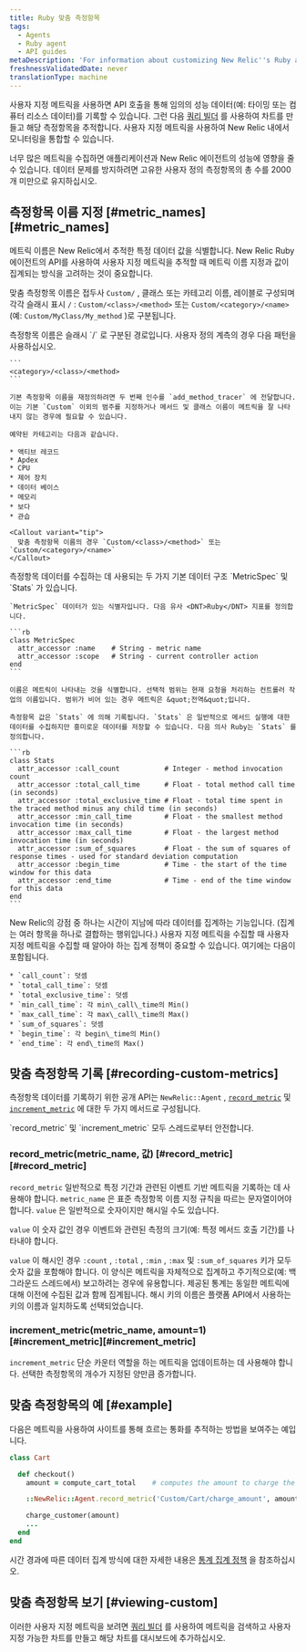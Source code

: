 ```yaml
---
title: Ruby 맞춤 측정항목
tags:
  - Agents
  - Ruby agent
  - API guides
metaDescription: 'For information about customizing New Relic''s Ruby agent API to collect additional metrics, start here.'
freshnessValidatedDate: never
translationType: machine
---
```


사용자 지정 메트릭을 사용하면 API 호출을 통해 임의의 성능 데이터(예: 타이밍 또는 컴퓨터 리소스 데이터)를 기록할 수 있습니다. 그런 다음 [쿼리 빌더](/docs/query-your-data/explore-query-data/query-builder/introduction-query-builder) 를 사용하여 차트를 만들고 해당 측정항목을 추적합니다. 사용자 지정 메트릭을 사용하여 New Relic 내에서 모니터링을 통합할 수 있습니다.

<Callout variant="caution">
  너무 많은 메트릭을 수집하면 애플리케이션과 New Relic 에이전트의 성능에 영향을 줄 수 있습니다. 데이터 문제를 방지하려면 고유한 사용자 정의 측정항목의 총 수를 2000개 미만으로 유지하십시오.
</Callout>

## 측정항목 이름 지정 [#metric\_names][#metric_names]

메트릭 이름은 New Relic에서 추적한 특정 데이터 값을 식별합니다. New Relic Ruby 에이전트의 API를 사용하여 사용자 지정 메트릭을 추적할 때 메트릭 이름 지정과 값이 집계되는 방식을 고려하는 것이 중요합니다.

맞춤 측정항목 이름은 접두사 `Custom/` , 클래스 또는 카테고리 이름, 레이블로 구성되며 각각 슬래시 표시 `/` : `Custom/<class>/<method>` 또는 `Custom/<category>/<name>` (예: `Custom/MyClass/My_method` )로 구분됩니다.

<CollapserGroup>
  <Collapser id="metric_names" title="측정항목 이름 및 경로">
    측정항목 이름은 슬래시 `/` 로 구분된 경로입니다. 사용자 정의 계측의 경우 다음 패턴을 사용하십시오.

    ```
    <category>/<class>/<method>
    ```

    기본 측정항목 이름을 재정의하려면 두 번째 인수를 `add_method_tracer` 에 전달합니다. 이는 기본 `Custom` 이외의 범주를 지정하거나 메서드 및 클래스 이름이 메트릭을 잘 나타내지 않는 경우에 필요할 수 있습니다.

    예약된 카테고리는 다음과 같습니다.

    * 액티브 레코드
    * Apdex
    * CPU
    * 제어 장치
    * 데이터 베이스
    * 메모리
    * 보다
    * 관습

    <Callout variant="tip">
      맞춤 측정항목 이름의 경우 `Custom/<class>/<method>` 또는 `Custom/<category>/<name>`
    </Callout>
  </Collapser>

  <Collapser id="metrics_and_stats" title="<DNT>Ruby</DNT> 에이전트의 지표 및 통계">
    측정항목 데이터를 수집하는 데 사용되는 두 가지 기본 데이터 구조 `MetricSpec` 및 `Stats` 가 있습니다.

    `MetricSpec` 데이터가 있는 식별자입니다. 다음 유사 <DNT>Ruby</DNT> 지표를 정의합니다.

    ```rb
    class MetricSpec
      attr_accessor :name    # String - metric name
      attr_accessor :scope   # String - current controller action
    end
    ```

    이름은 메트릭이 나타내는 것을 식별합니다. 선택적 범위는 현재 요청을 처리하는 컨트롤러 작업의 이름입니다. 범위가 비어 있는 경우 메트릭은 &quot;전역&quot;입니다.

    측정항목 값은 `Stats` 에 의해 기록됩니다. `Stats` 은 일반적으로 메서드 실행에 대한 데이터를 수집하지만 흥미로운 데이터를 저장할 수 있습니다. 다음 의사 Ruby는 `Stats` 를 정의합니다.

    ```rb
    class Stats
      attr_accessor :call_count           # Integer - method invocation count
      attr_accessor :total_call_time      # Float - total method call time (in seconds)
      attr_accessor :total_exclusive_time # Float - total time spent in the traced method minus any child time (in seconds)
      attr_accessor :min_call_time        # Float - the smallest method invocation time (in seconds)
      attr_accessor :max_call_time        # Float - the largest method invocation time (in seconds)
      attr_accessor :sum_of_squares       # Float - the sum of squares of response times - used for standard deviation computation
      attr_accessor :begin_time           # Time - the start of the time window for this data
      attr_accessor :end_time             # Time - end of the time window for this data
    end
    ```
  </Collapser>

  <Collapser id="stat_policy" title="통계 집계 정책">
    New Relic의 강점 중 하나는 시간이 지남에 따라 데이터를 집계하는 기능입니다. (집계는 여러 항목을 하나로 결합하는 행위입니다.) 사용자 지정 메트릭을 수집할 때 사용자 지정 메트릭을 수집할 때 알아야 하는 집계 정책이 중요할 수 있습니다. 여기에는 다음이 포함됩니다.

    * `call_count`: 덧셈
    * `total_call_time`: 덧셈
    * `total_exclusive_time`: 덧셈
    * `min_call_time`: 각 min\_call\_time의 Min()
    * `max_call_time`: 각 max\_call\_time의 Max()
    * `sum_of_squares`: 덧셈
    * `begin_time`: 각 begin\_time의 Min()
    * `end_time`: 각 end\_time의 Max()
  </Collapser>
</CollapserGroup>

## 맞춤 측정항목 기록 [#recording-custom-metrics]

측정항목 데이터를 기록하기 위한 공개 API는 `NewRelic::Agent` , [`record_metric`](#record_metric) 및 [`increment_metric`](#increment_metric) 에 대한 두 가지 메서드로 구성됩니다.

<Callout variant="tip">
  `record_metric` 및 `increment_metric` 모두 스레드로부터 안전합니다.
</Callout>

### record\_metric(metric\_name, 값) [#record\_metric][#record_metric]

`record_metric` 일반적으로 특정 기간과 관련된 이벤트 기반 메트릭을 기록하는 데 사용해야 합니다. `metric_name` 은 표준 측정항목 이름 지정 규칙을 따르는 문자열이어야 합니다. `value` 은 일반적으로 숫자이지만 해시일 수도 있습니다.

`value` 이 숫자 값인 경우 이벤트와 관련된 측정의 크기(예: 특정 메서드 호출 기간)를 나타내야 합니다.

`value` 이 해시인 경우 `:count` , `:total` , `:min` , `:max` 및 `:sum_of_squares` 키가 모두 숫자 값을 포함해야 합니다. 이 양식은 메트릭을 자체적으로 집계하고 주기적으로(예: 백그라운드 스레드에서) 보고하려는 경우에 유용합니다. 제공된 통계는 동일한 메트릭에 대해 이전에 수집된 값과 함께 집계됩니다. 해시 키의 이름은 플랫폼 API에서 사용하는 키의 이름과 일치하도록 선택되었습니다.

### increment\_metric(metric\_name, amount=1) [#increment\_metric][#increment_metric]

`increment_metric` 단순 카운터 역할을 하는 메트릭을 업데이트하는 데 사용해야 합니다. 선택한 측정항목의 개수가 지정된 양만큼 증가합니다.

## 맞춤 측정항목의 예 [#example]

다음은 메트릭을 사용하여 사이트를 통해 흐르는 통화를 추적하는 방법을 보여주는 예입니다.

```rb
class Cart

  def checkout()
    amount = compute_cart_total    # computes the amount to charge the customer

    ::NewRelic::Agent.record_metric('Custom/Cart/charge_amount', amount)

    charge_customer(amount)
    ...
  end
end
```

시간 경과에 따른 데이터 집계 방식에 대한 자세한 내용은 [통계 집계 정책](/docs/ruby/ruby-custom-metric-naming#stat_policy) 을 참조하십시오.

## 맞춤 측정항목 보기 [#viewing-custom]

이러한 사용자 지정 메트릭을 보려면 [쿼리 빌더](/docs/query-your-data/explore-query-data/query-builder/introduction-query-builder) 를 사용하여 메트릭을 검색하고 사용자 지정 가능한 차트를 만들고 해당 차트를 대시보드에 추가하십시오.